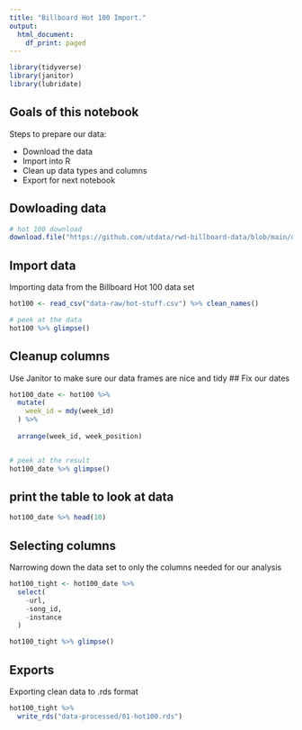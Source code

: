 ```yaml
---
title: "Billboard Hot 100 Import."
output:
  html_document:
    df_print: paged
---
```


```r
library(tidyverse)
library(janitor)
library(lubridate)
```


## Goals of this notebook

Steps to prepare our data:

- Download the data
- Import into R
- Clean up data types and columns
- Export for next notebook

## Dowloading data

```r
# hot 100 download
download.file("https://github.com/utdata/rwd-billboard-data/blob/main/data-process/hot-100/hot100-orig.csv?raw=true", "data-raw/hot-stuff.csv")
```

## Import data
Importing data from the Billboard Hot 100 data set

```r
hot100 <- read_csv("data-raw/hot-stuff.csv") %>% clean_names()

# peek at the data
hot100 %>% glimpse()
```
## Cleanup columns

Use Janitor to make sure our data frames are nice and tidy
## Fix our dates

```r
hot100_date <- hot100 %>% 
  mutate(
    week_id = mdy(week_id)
  ) %>% 
  
  arrange(week_id, week_position)


# peek at the result
hot100_date %>% glimpse()
```

## print the table to look at data

```r
hot100_date %>% head(10)
```
## Selecting columns
Narrowing down the data set to only the columns needed for our analysis

```r
hot100_tight <- hot100_date %>% 
  select(
    -url, 
    -song_id,
    -instance
  )

hot100_tight %>% glimpse()
```

## Exports
Exporting clean data to .rds format

```r
hot100_tight %>% 
  write_rds("data-processed/01-hot100.rds")
```

